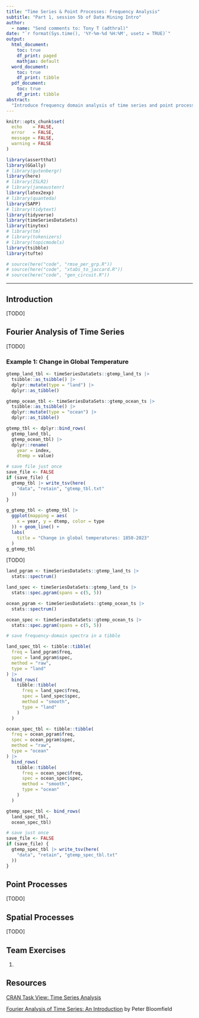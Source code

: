```yaml
---
title: "Time Series & Point Processes: Frequency Analysis"
subtitle: "Part 1, session 5b of Data Mining Intro"
author: 
  - name: "Send comments to: Tony T (adthral)"
date: "`r format(Sys.time(), '%Y-%m-%d %H:%M', usetz = TRUE)`"
output: 
  html_document:
    toc: true
    df_print: paged
    mathjax: default
  word_document:
    toc: true
    df_print: tibble
  pdf_document:
    toc: true
    df_print: tibble
abstract: 
  "Introduce frequency domain analysis of time series and point processes."
---
```


```r
knitr::opts_chunk$set(
  echo    = FALSE, 
  error   = FALSE, 
  message = FALSE, 
  warning = FALSE
)
```

```r
library(assertthat)
library(GGally)
# library(gutenbergr)
library(here)
# library(ISLR2)
# library(janeaustenr)
library(latex2exp)
# library(quanteda)
library(SAPP)
# library(tidytext)
library(tidyverse)
library(timeSeriesDataSets)
library(tinytex)
# library(tm)
# library(tokenizers)
# library(topicmodels)
library(tsibble)
library(tufte)

```

```r
# source(here("code", "rmse_per_grp.R"))
# source(here("code", "xtabs_to_jaccard.R"))
# source(here("code", "gen_circuit.R"))
```

------------------------------------------------------------------------

## Introduction

\[TODO\]

## Fourier Analysis of Time Series

\[TODO\]

### Example 1: Change in Global Temperature

```r
gtemp_land_tbl <- timeSeriesDataSets::gtemp_land_ts |> 
  tsibble::as_tsibble() |> 
  dplyr::mutate(type = "land") |> 
  dplyr::as_tibble()

gtemp_ocean_tbl <- timeSeriesDataSets::gtemp_ocean_ts |> 
  tsibble::as_tsibble() |> 
  dplyr::mutate(type = "ocean") |> 
  dplyr::as_tibble()

gtemp_tbl <- dplyr::bind_rows(
  gtemp_land_tbl, 
  gtemp_ocean_tbl) |> 
  dplyr::rename(
    year = index, 
    dtemp = value)

# save file just once
save_file <- FALSE
if (save_file) {
  gtemp_tbl |> write_tsv(here(
    "data", "retain", "gtemp_tbl.txt"
  ))
}
```

```r
g_gtemp_tbl <- gtemp_tbl |> 
  ggplot(mapping = aes(
    x = year, y = dtemp, color = type
  )) + geom_line() + 
  labs(
    title = "Change in global temperatures: 1850-2023"
  )
g_gtemp_tbl
```

\[TODO\]

```r
land_pgram <- timeSeriesDataSets::gtemp_land_ts |> 
  stats::spectrum()
```

```r
land_spec <- timeSeriesDataSets::gtemp_land_ts |> 
  stats::spec.pgram(spans = c(5, 5))
```

```r
ocean_pgram <- timeSeriesDataSets::gtemp_ocean_ts |> 
  stats::spectrum()
```

```r
ocean_spec <- timeSeriesDataSets::gtemp_ocean_ts |> 
  stats::spec.pgram(spans = c(5, 5))
```

```r
# save frequency-domain spectra in a tibble

land_spec_tbl <- tibble::tibble(
  freq = land_pgram$freq, 
  spec = land_pgram$spec, 
  method = "raw", 
  type = "land"
) |> 
  bind_rows(
    tibble::tibble(
      freq = land_spec$freq, 
      spec = land_spec$spec, 
      method = "smooth", 
      type = "land"
    )
  )

ocean_spec_tbl <- tibble::tibble(
  freq = ocean_pgram$freq, 
  spec = ocean_pgram$spec, 
  method = "raw", 
  type = "ocean"
) |> 
  bind_rows(
    tibble::tibble(
      freq = ocean_spec$freq, 
      spec = ocean_spec$spec, 
      method = "smooth", 
      type = "ocean"
    )
  )

gtemp_spec_tbl <- bind_rows(
  land_spec_tbl, 
  ocean_spec_tbl)

# save just once
save_file <- FALSE
if (save_file) {
  gtemp_spec_tbl |> write_tsv(here(
    "data", "retain", "gtemp_spec_tbl.txt"
  ))
}
```

## Point Processes

\[TODO\]

## Spatial Processes

\[TODO\]

## Team Exercises

1.  

## Resources

[CRAN Task View: Time Series Analysis](https://cran.r-project.org/web/views/TimeSeries.html)

[Fourier Analysis of Time Series: An Introduction](https://www.google.co.uk/books/edition/Fourier_Analysis_of_Time_Series/BNpQAAAAMAAJ?hl=en) by Peter Bloomfield

